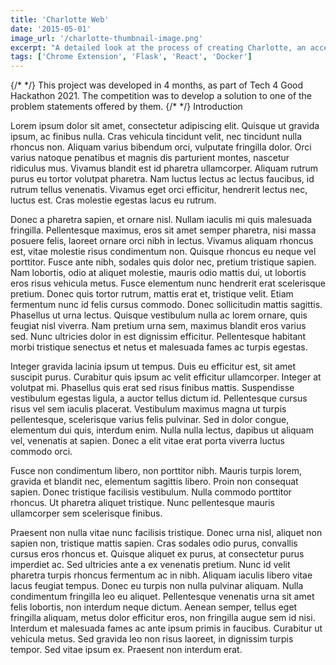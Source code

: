 ```yaml
---
title: 'Charlotte Web'
date: '2015-05-01'
image_url: '/charlotte-thumbnail-image.png'
excerpt: "A detailed look at the process of creating Charlotte, an accessibility chrome extension, from start to finish. Developed as part of Engineering Good's Tech for Good Hackathon."
tags: ['Chrome Extension', 'Flask', 'React', 'Docker']
---
```


<Box py={5} px={5} bg="gray.700" rounded="lg">
  {/* <Text color="white" fontWeight="medium"> */}
  This project was developed in 4 months, as part of Tech 4 Good Hackathon 2021.
  The competition was to develop a solution to one of the problem statements offered
  by them.
  {/* </Text> */}
</Box>

<Heading my={4} fontSize="4xl">
  Introduction
</Heading>

Lorem ipsum dolor sit amet, consectetur adipiscing elit. Quisque ut gravida ipsum, ac finibus nulla. Cras vehicula tincidunt velit, nec tincidunt nulla rhoncus non. Aliquam varius bibendum orci, vulputate fringilla dolor. Orci varius natoque penatibus et magnis dis parturient montes, nascetur ridiculus mus. Vivamus blandit est id pharetra ullamcorper. Aliquam rutrum purus eu tortor volutpat pharetra. Nam luctus lectus ac lectus faucibus, id rutrum tellus venenatis. Vivamus eget orci efficitur, hendrerit lectus nec, luctus est. Cras molestie egestas lacus eu rutrum.

Donec a pharetra sapien, et ornare nisl. Nullam iaculis mi quis malesuada fringilla. Pellentesque maximus, eros sit amet semper pharetra, nisi massa posuere felis, laoreet ornare orci nibh in lectus. Vivamus aliquam rhoncus est, vitae molestie risus condimentum non. Quisque rhoncus eu neque vel porttitor. Fusce ante nibh, sodales quis dolor nec, pretium tristique sapien. Nam lobortis, odio at aliquet molestie, mauris odio mattis dui, ut lobortis eros risus vehicula metus. Fusce elementum nunc hendrerit erat scelerisque pretium. Donec quis tortor rutrum, mattis erat et, tristique velit. Etiam fermentum nunc id felis cursus commodo. Donec sollicitudin mattis sagittis. Phasellus ut urna lectus. Quisque vestibulum nulla ac lorem ornare, quis feugiat nisl viverra. Nam pretium urna sem, maximus blandit eros varius sed. Nunc ultricies dolor in est dignissim efficitur. Pellentesque habitant morbi tristique senectus et netus et malesuada fames ac turpis egestas.

Integer gravida lacinia ipsum ut tempus. Duis eu efficitur est, sit amet suscipit purus. Curabitur quis ipsum ac velit efficitur ullamcorper. Integer at volutpat mi. Phasellus quis erat sed risus finibus mattis. Suspendisse vestibulum egestas ligula, a auctor tellus dictum id. Pellentesque cursus risus vel sem iaculis placerat. Vestibulum maximus magna ut turpis pellentesque, scelerisque varius felis pulvinar. Sed in dolor congue, elementum dui quis, interdum enim. Nulla nulla lectus, dapibus ut aliquam vel, venenatis at sapien. Donec a elit vitae erat porta viverra luctus commodo orci.

Fusce non condimentum libero, non porttitor nibh. Mauris turpis lorem, gravida et blandit nec, elementum sagittis libero. Proin non consequat sapien. Donec tristique facilisis vestibulum. Nulla commodo porttitor rhoncus. Ut pharetra aliquet tristique. Nunc pellentesque mauris ullamcorper sem scelerisque finibus.

Praesent non nulla vitae nunc facilisis tristique. Donec urna nisl, aliquet non sapien non, tristique mattis sapien. Cras sodales odio purus, convallis cursus eros rhoncus et. Quisque aliquet ex purus, at consectetur purus imperdiet ac. Sed ultricies ante a ex venenatis pretium. Nunc id velit pharetra turpis rhoncus fermentum ac in nibh. Aliquam iaculis libero vitae lacus feugiat tempus. Donec eu turpis non nulla pulvinar aliquam. Nulla condimentum fringilla leo eu aliquet. Pellentesque venenatis urna sit amet felis lobortis, non interdum neque dictum. Aenean semper, tellus eget fringilla aliquam, metus dolor efficitur eros, non fringilla augue sem id nisi. Interdum et malesuada fames ac ante ipsum primis in faucibus. Curabitur ut vehicula metus. Sed gravida leo non risus laoreet, in dignissim turpis tempor. Sed vitae ipsum ex. Praesent non interdum erat.
